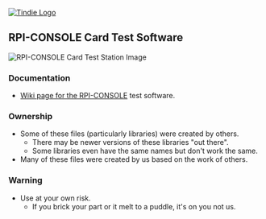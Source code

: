 <a href="https://www.tindie.com/products/land_boards/raspberry-pi-console-card-rpi-console-u/" ><img src="http://land-boards.com/tindie/Tindie-larges-v2.png" alt="Tindie Logo"></img></a>

== RPI-CONSOLE Card Test Software ==

<img src="http://land-boards.com/blwiki/images/f/f2/RP-Console-CCA-X1-4955-Ext40-640px.jpg" alt="RPI-CONSOLE Card Test Station Image"></img>

=== Documentation ===

*[http://land-boards.com/wiki/index.php?title=RPI-CONSOLE Wiki page for the RPI-CONSOLE] test software.

=== Ownership ===

* Some of these files (particularly libraries) were created by others.
** There may be newer versions of these libraries "out there".
** Some libraries even have the same names but don't work the same.
* Many of these files were created by us based on the work of others.

=== Warning ===

* Use at your own risk.
** If you brick your part or it melt to a puddle, it's on you not us.
